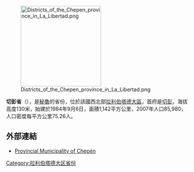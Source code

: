 [[Image:Districts_of_the_Chepen_province_in_La_Libertad.png|220px]]

'''切彭省'''（{{lang-es|Provincia de Chepén}}），是[[秘魯|秘魯]]的省份，位於該國西北部[[拉利伯塔德大區|拉利伯塔德大區]]，首府是[[切彭|切彭]]，海拔高度130米，始建於1984年9月6日，面積1,142平方公里，2007年人口85,980，人口密度每平方公里75.26人。

==外部連結==
*{{es icon}} [https://web.archive.org/web/20120209104615/http://www.municipalidadchepen.gob.pe/ Provincial Municipality of Chepén]

{{coord|7|13|36|S|79|25|45|W|source:kolossus-eswiki|display=title}}

{{秘魯省份|state=collapsed}}
{{秘鲁行政区划小作品}}
[[Category:拉利伯塔德大区省份|Category:拉利伯塔德大区省份]]